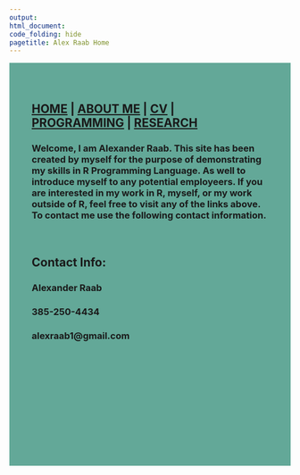 ---
output: 
html_document:
code_folding: hide
pagetitle: Alex Raab Home
---
<style type="text/css">
.main-container {
  max-width: 1800px;
  margin-left: auto;
  margin-right: auto;
}
</style>

<style>
div.blue { background-color:#63a898; border-radius: 5px; padding: 20px;}
</style>
<div class = "blue">



<style>
div.blue { background-color:#63a898; border-radius: 0px; padding: 20px;}
</style>
<div class = "blue">


## [HOME](http://AR-Polyhedron.github.io/) | [ABOUT ME](http://AR-Polyhedron.github.io/About_Me/) | [CV](http://AR-Polyhedron.github.io/CV/) | [PROGRAMMING](http://AR-Polyhedron.github.io/Programming/) | [RESEARCH](http://AR-Polyhedron.github.io/Research/) 

### Welcome, I am Alexander Raab. This site has been created by myself for the purpose of demonstrating my skills in R Programming Language. As well to introduce myself to any potential employeers. If you are interested in my work in R, myself, or my work outside of R, feel free to visit any of the links above. To contact me use the following contact information. 

<br>

## **Contact Info:**

### Alexander Raab<br>
### 385-250-4434<br>
### alexraab1@gmail.com
<br><br><br><br><br><br><br><br><br>

</div>



